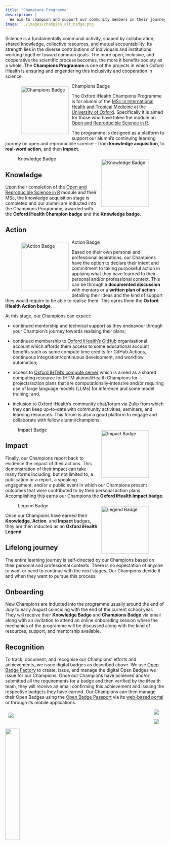 ```yaml
---
title: "Champions Programme"
description: |
  We aim to champion and support our community members in their journey towards the practice of open and reproducible science. In turn, our members become *champions* - advocates of open and reproducible science in their own contexts.
image: ../images/champion_alt_badge.png
---
```


Science is a fundamentally communal activity, shaped by collaboration, shared knowledge, collective resources, and mutual accountability. Its strength lies in the diverse contributions of individuals and institutions working together toward common goals. The more open, inclusive, and cooperative the scientific process becomes, the more it benefits society as a whole. The **Champions Programme** is one of the projects in which Oxford iHealth is ensuring and engendering this inclusivity and cooperation in science.

::: {.img-float}

![Champions Badge](../images/champion_alt_badge.png){style="float: left; margin: 10px; width: 150px"}

:::

The Oxford iHealth Champions Programme is for alumni of the [MSc in International Health and Tropical Medicine](https://www.tropicalmedicine.ox.ac.uk/study-with-us/msc-ihtm){.external target="blank"} at the [University of Oxford](https://www.ox.ac.uk){.external target="blank"}. Specifically it is aimed for those who have taken the module on [Open and Reproducible Science in R](https://oxford-ihtm.io/teaching/).

The programme is designed as a platform to support our alumni's continuing learning journey on open and reproducible science - from **knowledge acquisition**, to **real-word action**, and then **impact**.

::: {.img-float}

![Knowledge Badge](../images/knowledge_badge.png){style="float: right; margin: 10px; width: 150px"}

:::

## Knowledge

Upon their completion of the [Open and Reproducible Science in R](https://oxford-ihtm.io/teaching/) module and their MSc, the knowledge acquisition stage is completed and our alumni are inducted into the Champions Programme, awarded with the **Oxford iHealth Champion badge** and the **Knowledge badge**.

## Action

::: {.img-float}

![Action Badge](../images/action_badge.png){style="float: left; margin: 10px; width: 150px"}

:::

Based on their own personal and professional aspirations, our Champions have the option to declare their intent and commitment to taking purposeful action in applying what they have learned to their personal and/or professional context. This can be through a **documented discussion** with mentors or a **written plan of action** detailing their ideas and the kind of support they would require to be able to realise them. This earns them the **Oxford iHealth Action badge**.

At this stage, our Champions can expect:

- continued mentorship and technical support as they endeavour through your Champion's journey towards realising their plans;

- continued membership to [Oxford iHealth's GitHub](https://github.com/OxfordIHTM){.external target="blank"} organisational account which affords them access to some educational account benefits such as some compute time credits for GitHub Actions, continuous integration/continuous development, and workflow automation;

- access to [Oxford IHTM's compute server](https://oxford-ihtm.io/posts/2025-07-21-waiting-for-orchid/) which is aimed as a shared computing resource for IHTM alumni/iHealth Champions for projects/action plans that are computationally-intensive and/or requiring use of large language models (LLMs) for inference and some model training; and,

- inclusion to Oxford iHealth's community chat/forum via Zulip from which they can keep up-to-date with community activities, seminars, and learning resources. This forum is also a good platform to engage and collaborate with fellow alumni/champions.

::: {.img-float}

![Impact Badge](../images/impact_badge.png){style="float: right; margin: 10px; width: 150px"}

:::

## Impact

Finally, our Champions report back to evidence the impact of their actions. This demonstration of their impact can take many forms including, but not limited to, a publication or a report, a speaking engagement, and/or a public event in which our Champions present outcomes that were contributed to by their personal action plans. Accomplishing this earns our Champions the **Oxford iHealth Impact badge**.

::: {.img-float}

![Legend Badge](../images/legend_badge.png){style="float: right; margin: 10px; width: 150px"}

:::

Once our Champions have earned their **Knowledge**, **Action**, and **Impact** badges, they are then inducted as an **Oxford iHealth Legend**.

## Lifelong journey

The entire learning journey is self-directed by our Champions based on their personal and professional contexts. There is no expectation of anyone to want or need to continue with the next stages. Our Champions decide if and when they want to pursue this process.

## Onboarding

New Champions are inducted into the programme usually around the end of July to early August coinciding with the end of the current school year. They will receive their **Knowledge Badge** and **Champions Badge** via email along with an invitation to attend an online onboarding session where the mechanics of the programme will be discussed along with the kind of resources, support, and mentorship available.

## Recognition

To track, document, and recognise our Champions' efforts and achievements, we issue digital badges as described above. We use [Open Badge Factory](https://openbadgefactory.com/en/){.external target="blank"} to create, issue, and manage the digital Open Badges we issue for our Champions. Once our Champions have achieved and/or submitted all the requirements for a badge and then verified by the iHealth team, they will receive an email confirming this achievement and issuing the respective badge/s they have earned. Our Champions can then manage their Open Badges using the [Open Badge Passport](https://openbadgepassport.com/){.external target="blank"} via its [web-based portal](https://openbadgepassport.com/){.external target="blank"} or through its mobile applications.

::: {.img-float}

[![](https://openbadgefactory.com/wp-content/uploads/2020/10/OBF_logo.png)](https://openbadgefactory.com/en/){style="float: left; margin: 10px; width: 450px"}

:::

::: {layout="[[1], [1,1]]" layout-valign="center"}

[![](https://openbadgepassport.com/theme/img/logo.png)](https://openbadgepassport.com/)

[![](https://tools.applemediaservices.com/api/badges/download-on-the-app-store/black/en-US?size=250x83&releaseDate=1610582400&h=df6638c751227e4a12c9aacc7d96192c)](https://apps.apple.com/us/app/open-badge-passport/id1546047950?itsct=apps_box&itscg=30200)

[![](https://play.google.com/intl/en_us/badges/static/images/badges/en_badge_web_generic.png){width="30%"}](https://play.google.com/store/apps/details?id=com.obfsolutions.salava&pcampaignid=pcampaignidMKT-Other-global-all-co-prtnr-py-PartBadge-Mar2515-1)

:::
